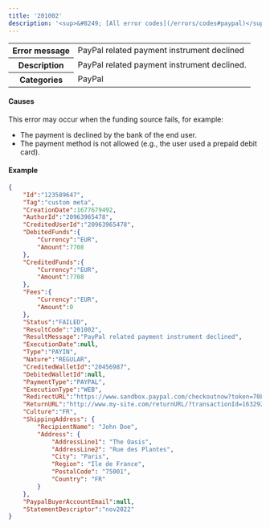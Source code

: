 ---
title: '201002'  
description: '<sup>&#8249; [All error codes](/errors/codes#paypal)</sup>'
---

<table>
    <tbody>
        <tr>
            <th class="header"><strong>Error message</strong></th>
            <td class="table-content">PayPal related payment instrument declined</td>
        </tr>
        <tr>
            <th class="header"><strong>Description</strong></th>
            <td class="table-content">PayPal related payment instrument declined.</td>
        </tr>
        <tr>
            <th class="header"><strong>Categories</strong></th>
            <td class="table-content">  
<div class="label">PayPal</div>
</td>
        </tr>
    </tbody>
</table>  

#### Causes  

This error may occur when the funding source fails, for example:  
- The payment is declined by the bank of the end user.  
- The payment method is not allowed (e.g., the user used a prepaid debit card).  

#### Example  
```json API Response
{
    "Id":"123589647",
    "Tag":"custom meta",
    "CreationDate":1677679492,
    "AuthorId":"20963965478",
    "CreditedUserId":"20963965478",
    "DebitedFunds":{
        "Currency":"EUR",
        "Amount":7708
    },
    "CreditedFunds":{
        "Currency":"EUR",
        "Amount":7708
    },
    "Fees":{
        "Currency":"EUR",
        "Amount":0
    },
    "Status":"FAILED",
    "ResultCode":"201002",
    "ResultMessage":"PayPal related payment instrument declined",
    "ExecutionDate":null,
    "Type":"PAYIN",
    "Nature":"REGULAR",
    "CreditedWalletId":"20456987",
    "DebitedWalletId":null,
    "PaymentType":"PAYPAL",
    "ExecutionType":"WEB",
    "RedirectURL":"https://www.sandbox.paypal.com/checkoutnow?token=70L956685P053742U",
    "ReturnURL":"http://www.my-site.com/returnURL/?transactionId=163292678",
    "Culture":"FR",
    "ShippingAddress": {
        "RecipientName": "John Doe",
        "Address": {
            "AddressLine1": "The Oasis",
            "AddressLine2": "Rue des Plantes",
            "City": "Paris",
            "Region": "Ile de France",
            "PostalCode": "75001",
            "Country": "FR"
        }
    },
    "PaypalBuyerAccountEmail":null,
    "StatementDescriptor":"nov2022"
}
```